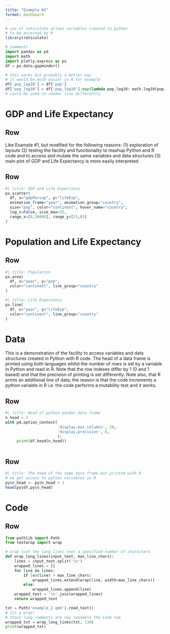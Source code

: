 ```yaml
---
title: "Example #2"
format: dashboard
---
```


```r
# use of reticulate allows variables created in python
# to be accessed by R
library(reticulate)
```

```python
# comments
import pandas as pd
import math
import plotly.express as px
df = px.data.gapminder()

# this works but probably a better way 
# it would be much easier in R for example
df['pop_log10'] = df['pop'] 
df['pop_log10'] = df['pop_log10'].map(lambda pop_log10: math.log10(pop_log10) )
# could be used to render size differently 

```

# GDP and Life Expectancy

## Row {height="20%"}
    
Like Example #1, but modified for the following reasons:  (1) exploration of layouts (2) testing the facility and functionality to mashup Python and R code and to access and mutate the same variables and data structures (3) main plot of GDP and Life Expectancy is more easily interpreted

## Row {height="80%"}

```python
#| title: GDP and Life Expectancy 
px.scatter(  
  df, x="gdpPercap", y="lifeExp", 
  animation_frame="year", animation_group="country", 
  size="pop", color="continent", hover_name="country",
  log_x=False, size_max=35, 
  range_x=[0,50000], range_y=[25,85] 
)  
```

# Population and Life Expectancy

## Row {.tabset}

```python
#| title: Population
px.area(
  df, x="year", y="pop", 
  color="continent", line_group="country"
)
```

```python
#| title: Life Expectancy
px.line(
  df, x="year", y="lifeExp", 
  color="continent", line_group="country"
)
```

# Data

This is a demonstration of the facility to access variables and data structures created in Python with R code. The head of a data frame is printed using both languages whilst the number of rows is set by a variable in Python and read in R. Note that the row indexes differ by 1 (0 and 1 based) and that the precision of printing is set differently. Note also, that R prints an additional line of data; the reason is that the code increments a python variable in R i.e. the code performs a mutability test and it works.

## Row

```python
#| title: Head of python pandas data frame 
n_head = 3
with pd.option_context(
                       'display.max_columns', 10,
                       'display.precision', 6,
                       ):
     print(df.head(n_head))
    
```

## Row

```r
#| title: The head of the same data frame but printed with R
# we get access to python variables in R 
py$n_head <- py$n_head + 1
head(py$df,py$n_head)

```

# Code

## Row

```python
from pathlib import Path
from textwrap import wrap

# wrap just the long lines over a specified number of characters
def wrap_long_lines(input_text, max_line_chars):
    lines = input_text.split('\n')
    wrapped_lines = []
    for line in lines:
        if len(line) > max_line_chars:
            wrapped_lines.extend(wrap(line, width=max_line_chars))
        else:
            wrapped_lines.append(line)
    wrapped_text = '\n'.join(wrapped_lines)
    return wrapped_text

txt = Path('example_2.qmd').read_text()
# its a wrap!
# those long comments are now readable the Code tab
wrapped_txt = wrap_long_lines(txt, 130)
print(wrapped_txt)

```
